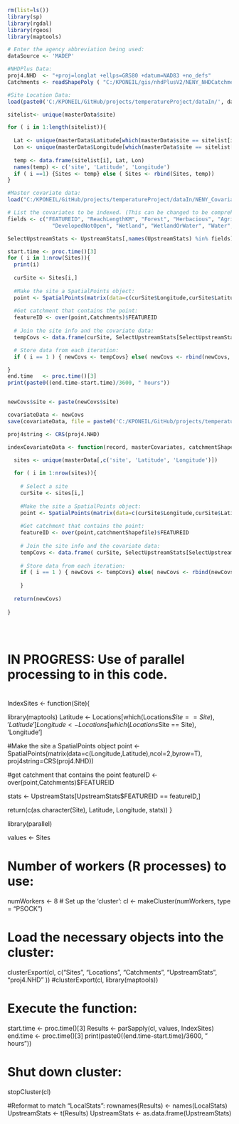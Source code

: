 ```r

rm(list=ls())
library(sp)
library(rgdal)
library(rgeos)
library(maptools)

# Enter the agency abbreviation being used:
dataSource <- 'MADEP'

```

```r

#NHDPlus Data:
proj4.NHD  <- "+proj=longlat +ellps=GRS80 +datum=NAD83 +no_defs"
Catchments <- readShapePoly ( "C:/KPONEIL/gis/nhdPlusV2/NENY_NHDCatchment.shp", proj4string=CRS(proj4.NHD))

#Site Location Data:
load(paste0('C:/KPONEIL/GitHub/projects/temperatureProject/dataIn/', dataSource, '/streamTempData_', dataSource, '.RData'))

sitelist<- unique(masterData$site)

for ( i in 1:length(sitelist)){
  
  Lat <- unique(masterData$Latitude[which(masterData$site == sitelist[i])])
  Lon <- unique(masterData$Longitude[which(masterData$site == sitelist[i])])
  
  temp <- data.frame(sitelist[i], Lat, Lon)
  names(temp) <- c('site', 'Latitude', 'Longitude')
  if ( i ==1) {Sites <- temp} else ( Sites <- rbind(Sites, temp))
}

#Master covariate data:
load("C:/KPONEIL/GitHub/projects/temperatureProject/dataIn/NENY_CovariateData_2014-06-12.RData")

# List the covariates to be indexed. (This can be changed to be comprehensive or to be dynamic.)
fields <- c("FEATUREID", "ReachLengthKM", "Forest", "Herbacious", "Agriculture", "HerbaciousOrAgriculture", "Developed", 
              "DevelopedNotOpen", "Wetland", "WetlandOrWater", "Water", "UndevelopedForest", "Impervious", "AnnualTmaxC", "AnnualTminC", "WinterPrcpMM", "AnnualPrcpMM", "AtmDepositionNO3", "AtmDepositionSO4", "BasinSlopeDEG", "DrainageClass", "HydrologicGroupA", "HydrologicGroupAB", "HydrologicGroupCD", "HydrologicGroupD4", "HydrologicGroupD1", "SurficialCoarseC", "PercentSandy", "TotDASqKM", "ReachElevationM", "BasinElevationM", "SummerPrcpMM", "ReachSlopePCNT", "BasinSlopePCNT", "JanPrcpMM", "FebPrcpMM", "MarPrcpMM", "AprPrcpMM", "MayPrcpMM", "JunPrcpMM", "JulPrcpMM", "AugPrcpMM", "SepPrcpMM", "OctPrcpMM", "NovPrcpMM", "DecPrcpMM", "CONUSOpenWater", "CONUSWetland", "TNC_DamCount", "ImpoundmentsOpenSqKM", "ImpoundmentsAllSqKM", "WetlandsOpenSqKM", "WetlandsAllSqKM", "PercentImpoundedOpen", "PercentImpoundedAll", "OffChannelOpenSqKM", "OffChannelAllSqKM", "StreamOrder", "HUC4", "HUC8", "HUC12")

SelectUpstreamStats <- UpstreamStats[,names(UpstreamStats) %in% fields]
```

```r

start.time <- proc.time()[3]
for ( i in 1:nrow(Sites)){
  print(i)
  
  curSite <- Sites[i,]
  
  #Make the site a SpatialPoints object:
  point <- SpatialPoints(matrix(data=c(curSite$Longitude,curSite$Latitude),ncol=2,byrow=T), proj4string=CRS(proj4.NHD))
  
  #Get catchment that contains the point:
  featureID <- over(point,Catchments)$FEATUREID
  
  # Join the site info and the covariate data:
  tempCovs <- data.frame(curSite, SelectUpstreamStats[SelectUpstreamStats$FEATUREID == featureID, names(SelectUpstreamStats) %in% fields])

  # Store data from each iteration:
  if ( i == 1 ) { newCovs <- tempCovs} else( newCovs <- rbind(newCovs, tempCovs) )

}
end.time   <- proc.time()[3]
print(paste0((end.time-start.time)/3600, " hours"))


newCovs$site <- paste(newCovs$site)

```



```r
covariateData <- newCovs
save(covariateData, file = paste0('C:/KPONEIL/GitHub/projects/temperatureProject/dataIn/', dataSource, '/covariateData_', dataSource, '.RData'))
```










```r

proj4string <- CRS(proj4.NHD)

indexCovariateData <- function(record, masterCovariates, catchmentShapefile, proj4string){
    
  sites <- unique(masterData[,c('site', 'Latitude', 'Longitude')])

  for ( i in 1:nrow(sites)){  
    
    # Select a site
    curSite <- sites[i,]
    
    #Make the site a SpatialPoints object:
    point <- SpatialPoints(matrix(data=c(curSite$Longitude,curSite$Latitude),ncol=2,byrow=T), proj4string)
    
    #Get catchment that contains the point:
    featureID <- over(point,catchmentShapefile)$FEATUREID
    
    # Join the site info and the covariate data:
    tempCovs <- data.frame( curSite, SelectUpstreamStats[SelectUpstreamStats$FEATUREID == featureID, names(SelectUpstreamStats) %in% fields])
    
    # Store data from each iteration:
    if ( i == 1 ) { newCovs <- tempCovs} else( newCovs <- rbind(newCovs, tempCovs) )
    
    }
  
  return(newCovs)
  
}





```













#
#   IN PROGRESS: Use of parallel processing to in this code.
#

IndexSites <- function(Site){
  
  library(maptools)
  Latitude <- Locations[which(Locations$Site == Site), 'Latitude' ]
  Longitude <- Locations[which(Locations$Site == Site), 'Longitude']
  
  #Make the site a SpatialPoints object
  point <- SpatialPoints(matrix(data=c(Longitude,Latitude),ncol=2,byrow=T), proj4string=CRS(proj4.NHD))
  
  #get catchment that contains the point
  featureID <- over(point,Catchments)$FEATUREID
  
  stats <- UpstreamStats[UpstreamStats$FEATUREID == featureID,]
  
  return(c(as.character(Site), Latitude, Longitude, stats))
}


library(parallel)

values <- Sites

# Number of workers (R processes) to use:
numWorkers <- 8
# Set up the 'cluster':
cl <- makeCluster(numWorkers, type = "PSOCK")

# Load the necessary objects into the cluster:
clusterExport(cl, c("Sites", "Locations", "Catchments", "UpstreamStats", "proj4.NHD" ))
#clusterExport(cl, library(maptools))


# Execute the function:
start.time <- proc.time()[3]
Results    <- parSapply(cl, values, IndexSites)
end.time   <- proc.time()[3]
print(paste0((end.time-start.time)/3600, " hours"))

# Shut down cluster:
stopCluster(cl)

#Reformat to match "LocalStats":
rownames(Results) <- names(LocalStats)
UpstreamStats <- t(Results)
UpstreamStats <- as.data.frame(UpstreamStats)






